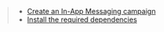 > - [Create an In-App Messaging campaign](https://docs.amplify.aws/react/build-a-backend/add-aws-services/in-app-messaging/set-up-in-app-messaging/)
> - [Install the required dependencies](../getting-started/installation)
